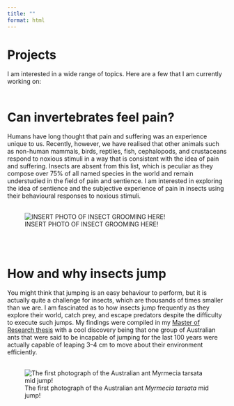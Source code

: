```yaml
---
title: ""
format: html
---
```


# Projects
I am interested in a wide range of topics. Here are a few that I am currently working on:
<br>
<br>

# Can invertebrates feel pain?
Humans have long thought that pain and suffering was an experience unique to us. Recently, however, we have realised that other animals such as non-human mammals, birds, reptiles, fish, cephalopods, and crustaceans respond to noxious stimuli in a way that is consistent with the idea of pain and suffering. Insects are absent from this list, which is peculiar as they compose over 75% of all named species in the world and remain understudied in the field of pain and sentience. I am interested in exploring the idea of sentience and the subjective experience of pain in insects using their behavioural responses to noxious stimuli.
<br>
<br>

![INSERT PHOTO OF INSECT GROOMING HERE!]()

<br>
<br>

# How and why insects jump
You might think that jumping is an easy behaviour to perform, but it is actually quite a challenge for insects, which are thousands of times smaller than we are. I am fascinated as to how insects jump frequently as they explore their world, catch prey, and escape predators despite the difficulty to execute such jumps. My findings were compiled in my 
<a href="https://doi.org/10.25949/26793253.v1" target="_blank">Master of Research thesis</a>
with a cool discovery being that one group of Australian ants that were said to be incapable of jumping for the last 100 years were actually capable of leaping 3–4 cm to  move about their environment efficiently.
<br>
<br>

![The first photograph of the Australian ant *Myrmecia tarsata* mid jump!](/pages/images/ant_jump.jpg)

<br>
<br>